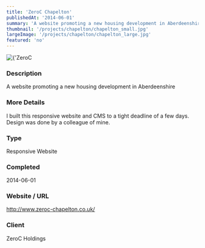 ```yaml
---
title: 'ZeroC Chapelton'
publishedAt: '2014-06-01'
summary: 'A website promoting a new housing development in Aberdeenshire'
thumbnail: '/projects/chapelton/chapelton_small.jpg'
largeImage: '/projects/chapelton/chapelton_large.jpg'
featured: 'no'
---
```


<div className="relative w-full h-[400px] sm:h-[600px] md:h-[760px] lg:h-[920px]">
  <Image
    alt={'ZeroC Chapelton'}
    src={'/projects/chapelton/chapelton.jpg'}
    sizes="(max-width: 640px) 100%, 100%"
    fill={true}
    priority
    style={{
      objectFit: 'contain'
    }}
  />
</div>

### Description

A website promoting a new housing development in Aberdeenshire

### More Details

I built this responsive website and CMS to a tight deadline of a few days. Design was done by a colleague of mine.

### Type

Responsive Website


### Completed
2014-06-01

### Website / URL
http://www.zeroc-chapelton.co.uk/

### Client
ZeroC Holdings


